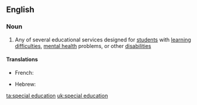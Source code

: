 ==English==

===Noun===
{{wikipedia}}
{{en-noun|head=[[special]] [[education]]|-}}

# Any of several educational services designed for [[student]]s with [[learning difficulty|learning difficulties]], [[mental health]] problems, or other [[disability|disabilities]]

====Translations====
{{trans-top|Educational services designed for students with learning difficulties}}
* French: {{t+|fr|transition}}
{{trans-mid}}
* Hebrew: {{t-|he|חינוך מיוחד|m|tr=khinúkh m'yukhád}}
{{trans-bottom}}

[[ta:special education]]
[[uk:special education]]